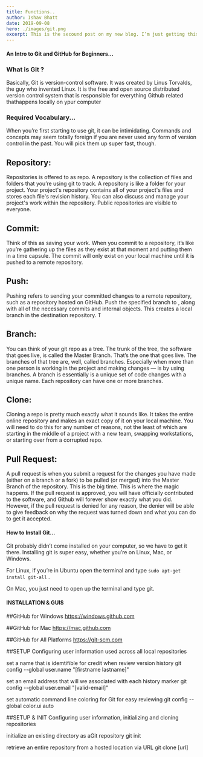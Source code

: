 ```yaml
---
title: Functions..
author: Ishav Bhatt
date: 2019-09-08
hero: ./images/git.png
excerpt: This is the secound post on my new blog. I’m just getting this new blog going, so stay tuned for more.
---
```



#### An Intro to Git and GitHub for Beginners...

### What is Git ?

Basically, Git is version-control software. It was created by Linus Torvalds, the guy who invented Linux. It is the free and open source distributed version control system that is responsible for everything Github related thathappens locally on ypur computer 

### Required Vocabulary...

When you’re first starting to use git, it can be intimidating. Commands and concepts may seem totally foreign if you are never used any form of version control in the past. You will pick them up super fast, though.


## Repository:

Repositories is offered to as repo. A repository is the collection of files and folders that you’re using git to track. A repository is like a folder for your project. Your project's repository contains all of your project's files and stores each file's revision history. You can also discuss and manage your project's work within the repository. Public repositories are visible to everyone.

## Commit:

Think of this as saving your work. When you commit to a repository, it’s like you’re gathering up the files as they exist at that moment and putting them in a time capsule. The commit will only exist on your local machine until it is pushed to a remote repository.


## Push:

Pushing refers to sending your committed changes to a remote repository, such as a repository hosted on GitHub. Push the specified branch to <remote>, along with all of the necessary commits and internal objects. This creates a local branch in the destination repository. T


## Branch:

You can think of your git repo as a tree. The trunk of the tree, the software that goes live, is called the Master Branch. That’s the one that goes live. The branches of that tree are, well, called branches. Especially when more than one person is working in the project and making changes — is by using branches. A branch is essentially is a unique set of code changes with a unique name. Each repository can have one or more branches.

## Clone:

Cloning a repo is pretty much exactly what it sounds like. It takes the entire online repository and makes an exact copy of it on your local machine. You will need to do this for any number of reasons, not the least of which are starting in the middle of a project with a new team, swapping workstations, or starting over from a corrupted repo.

## Pull Request:

A pull request is when you submit a request for the changes you have made (either on a branch or a fork) to be pulled (or merged) into the Master Branch of the repository. This is the big time. This is where the magic happens. If the pull request is approved, you will have officially contributed to the software, and Github will forever show exactly what you did. However, if the pull request is denied for any reason, the denier will be able to give feedback on why the request was turned down and what you can do to get it accepted.

#### How to Install Git...

Git probably didn’t come installed on your computer, so we have to get it there. Installing git is super easy, whether you’re on Linux, Mac, or Windows.

For Linux, if you’re in Ubuntu open the terminal and type `sudo apt-get install git-all` .

On Mac, you just need to open up the terminal and type git.


#### INSTALLATION & GUIS 

##GitHub for Windows
https://windows.github.com

##GitHub for Mac
https://mac.github.com

##GitHub for All Platforms
https://git-scm.com


##SETUP
Configuring user information used across all local repositories

set a name that is idemtifible for credit when review version history
git config --global user.name "[firstname lastname]"


set an email address that will we associated with each history marker
git config --global user.email "[valid-email]"


set automatic command line coloring for Git for easy reviewing
git config --global color.ui auto


##SETUP & INIT
Configuring user information, initializing and cloning repositories

initialize an existing directory as aGit repository
git init


retrieve an entire repository from a hosted location via URL
git clone [url]


